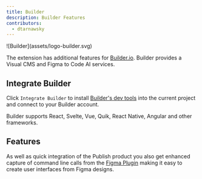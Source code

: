 ```yaml
---
title: Builder
description: Builder Features
contributors:
  - dtarnawsky
---
```


<span>
![Builder](assets/logo-builder.svg)
</span>



The extension has additional features for [Builder.io](https://builder.io/). Builder provides a Visual CMS and Figma to Code AI services.


## Integrate Builder

Click `Integrate Builder` to install [Builder's dev tools](https://www.builder.io/c/docs/devtools) into the current project and connect to your Builder account. 

Builder supports React, Svelte, Vue, Quik, React Native, Angular and other frameworks.

## Features

As well as quick integration of the Publish product you also get enhanced capture of command line calls from the [Figma Plugin](https://www.builder.io/m/design-to-code) making it easy to create user interfaces from Figma designs.